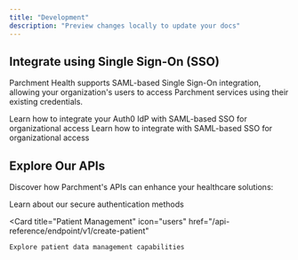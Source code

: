 ```yaml
---
title: "Development"
description: "Preview changes locally to update your docs"
---
```


## Integrate using Single Sign-On (SSO)

Parchment Health supports SAML-based Single Sign-On integration, allowing your organization's users to access Parchment services using their existing credentials.

<CardGroup cols={2}>
  <Card title="SSO Integration" icon="key" href="/sso/sso-integration-auth0">
    Learn how to integrate your Auth0 IdP with SAML-based SSO for organizational
    access
  </Card>
</CardGroup>

<CardGroup cols={2}>
  <Card title="SSO Integration" icon="key" href="/sso/sso-integration-generic">
    Learn how to integrate with SAML-based SSO for organizational access
  </Card>
</CardGroup>

## Explore Our APIs

Discover how Parchment's APIs can enhance your healthcare solutions:

<CardGroup cols={2}>
<Card
  title="Authentication"
  icon="shield-check"
  href="/api-reference/endpoint/v1/token"
>
  Learn about our secure authentication methods
</Card>

  <Card
    title="Patient Management"
    icon="users"
    href="/api-reference/endpoint/v1/create-patient"
  >
    Explore patient data management capabilities
  </Card>
</CardGroup>
